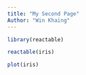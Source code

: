 ```yaml
---
title: "My Second Page"
Author: "Win Khaing"
---
```


```r
library(reactable)
```

```r
reactable(iris)
```

```r
plot(iris)
```

